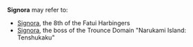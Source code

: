 {{Disambiguation}}
'''Signora''' may refer to:
*[[Signora]], the 8th of the Fatui Harbingers
*[[Narukami Island: Tenshukaku|Signora]], the boss of the Trounce Domain "Narukami Island: Tenshukaku"